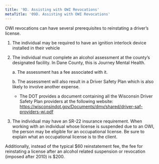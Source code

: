 ```yaml
---
title: '9D.	Assisting with OWI Revocations'
metaTitle: '09D. Assisting with OWI Revocations'
---
```


OWI revocations can have several prerequisites to reinstating a driver’s license.

1. The individual may be required to have an ignition interlock device installed in their vehicle

2. The individual must complete an alcohol assessment at the county’s designated facility. In Dane County, this is Journey Mental Health.
  
    a. The assessment has a fee associated with it.

    b. The assessment will also result in a Driver Safety Plan which is also likely to involve another expense.
    
   * The DOT provides a document containing all the Wisconsin Driver Safety Plan providers at the following website:    https://wisconsindot.gov/Documents/dmv/shared/driver-saf-providers-wi.pdf

 3. The individual may have an SR-22 insurance requirement. When working with an individual whose license is suspended due to an OWI, the person may be eligible for an occupational license. Be sure to explain what an occupational license is to the client.

Additionally, instead of the typical $60 reinstatement fee, the fee for reinstating a license after an alcohol related suspension or revocation (imposed after 2010) is $200.









